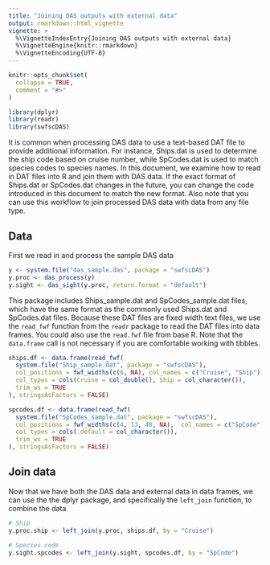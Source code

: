 ---
title: "Joining DAS outputs with external data"
output: rmarkdown::html_vignette
vignette: >
  %\VignetteIndexEntry{Joining DAS outputs with external data}
  %\VignetteEngine{knitr::rmarkdown}
  %\VignetteEncoding{UTF-8}
---
  
```{r, include = FALSE}
knitr::opts_chunk$set(
  collapse = TRUE,
  comment = "#>"
)
```
  
```{r setup}
library(dplyr)
library(readr)
library(swfscDAS)
```

It is common when processing DAS data to use a text-based DAT file to provide additional information. For instance, Ships.dat is used to determine the ship code based on cruise number, while SpCodes.dat is used to match species codes to species names. In this document, we examine how to read in DAT files into R and join them with DAS data. If the exact format of Ships.dat or SpCodes.dat changes in the future, you can change the code introduced in this document to match the new format. Also note that you can use this workflow to join processed DAS data with data from any file type.

## Data

First we read in and process the sample DAS data

```{r das}
y <- system.file("das_sample.das", package = "swfscDAS")
y.proc <- das_process(y)
y.sight <- das_sight(y.proc, return.format = "default")
```

This package includes Ships_sample.dat and SpCodes_sample.dat files, which have the same format as the commonly used Ships.dat and SpCodes.dat files. Because these DAT files are fixed width text files, we use the `read_fwf` function from the `readr` package to read the DAT files into data frames. You could also use the `read.fwf` file from base R. Note that the `data.frame` call is not necessary if you are comfortable working with tibbles.

```{r dat}
ships.df <- data.frame(read_fwf(
  system.file("Ship_sample.dat", package = "swfscDAS"), 
  col_positions = fwf_widths(c(6, NA), col_names = c("Cruise", "Ship")),
  col_types = cols(Cruise = col_double(), Ship = col_character()),
  trim_ws = TRUE
), stringsAsFactors = FALSE)

spcodes.df <- data.frame(read_fwf(
  system.file("SpCodes_sample.dat", package = "swfscDAS"), 
  col_positions = fwf_widths(c(4, 13, 40, NA),  col_names = c("SpCode", "Abbr", "SciName", "CommonName")),
  col_types = cols(.default = col_character()),
  trim_ws = TRUE
), stringsAsFactors = FALSE)
```

## Join data

Now that we have both the DAS data and external data in data frames, we can use the the dplyr package, and specifically the `left_join` function, to combine the data

```{r join}
# Ship 
y.proc.ship <- left_join(y.proc, ships.df, by = "Cruise")

# Species code
y.sight.spcodes <- left_join(y.sight, spcodes.df, by = "SpCode")
```
